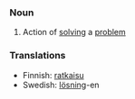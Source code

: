 ===Noun===
#Action of [[solving]] a [[problem]]

===Translations===
*Finnish: [[ratkaisu]]
*Swedish: [[lösning]]-en